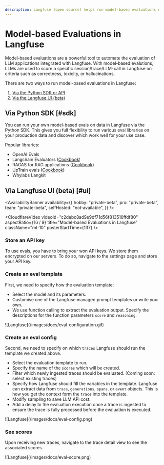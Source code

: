 ```yaml
---
description: Langfuse (open source) helps run model-based evaluations on production data to monitor and improve LLMs applications.
---
```


# Model-based Evaluations in Langfuse

Model-based evaluations are a powerful tool to automate the evaluation of LLM applications integrated with Langfuse. With model-based evalutions, LLMs are used to score a specific session/trace/LLM-call in Langfuse on criteria such as correctness, toxicity, or hallucinations.

There are two ways to run model-based evaluations in Langfuse:

1. [Via the Python SDK or API](#sdk)
2. [Via the Langfuse UI (beta)](#ui)

## Via Python SDK [#sdk]

You can run your own model-based evals on data in Langfuse via the Python SDK. This gives you full flexibility to run various eval libraries on your production data and discover which work well for your use case.

Popular libraries:

- OpenAI Evals
- Langchain Evaluators ([Cookbook](/guides/cookbook/evaluation_with_langchain))
- RAGAS for RAG applications ([Cookbook](/guides/cookbook/evaluation_of_rag_with_ragas))
- UpTrain evals ([Cookbook](/guides/cookbook/evaluation_with_uptrain))
- Whylabs Langkit

## Via Langfuse UI (beta) [#ui]

<AvailabilityBanner
  availability={{
    hobby: "private-beta",
    pro: "private-beta",
    team: "private-beta",
    selfHosted: "not-available",
  }}
/>

<CloudflareVideo
  videoId="c2debc8ad9e9df71d56f813510ffdf80"
  aspectRatio={16 / 9}
  title="Model-based Evaluations in Langfuse"
  className="mt-10"
  posterStartTime={137}
/>

<Steps>

### Store an API key

To use evals, you have to bring your won API keys. We store them encrypted on our servers. To do so, navigate to the settings page and store your API key.

### Create an eval template

First, we need to specify how the evaluation template:

- Select the model and its parameters.
- Customise one of the Langfuse managed prompt templates or write your own.
- We use function calling to extract the evaluation output. Specify the descriptions for the function parameters `score` and `reasoning`.

<Frame border>![Langfuse](/images/docs/eval-configuration.gif)</Frame>

### Create an eval config

Second, we need to specify on which `traces` Langfuse should run the template we created above.

- Select the evaluation template to run.
- Specify the name of the `scores` which will be created.
- Filter which newly ingested traces should be evaluated. (Coming soon: select existing traces)
- Specify how Langfuse should fill the variables in the template. Langfuse can extract data from `trace`, `generations`, `spans`, or `event` objects. This is how you get the context form the `trace` into the template.
- Modify sampling to save LLM API cost.
- Add a delay to the evaluation execution once a trace is ingested to ensure the trace is fully processed before the evaluation is executed.

<Frame border>![Langfuse](/images/docs/eval-config.png)</Frame>

### See scores

Upon receiving new traces, navigate to the trace detail view to see the associated scores.

<Frame border className="max-w-lg">
  ![Langfuse](/images/docs/eval-score.png)
</Frame>

</Steps>

